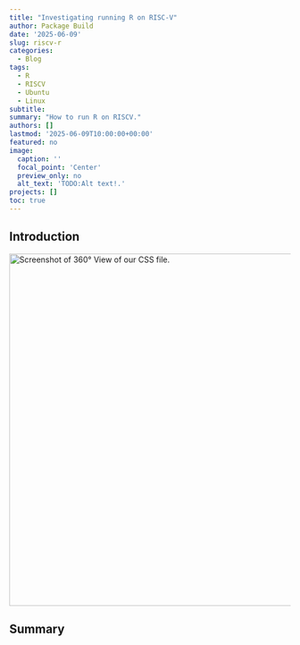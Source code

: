 ```yaml
---
title: "Investigating running R on RISC-V"
author: Package Build
date: '2025-06-09'
slug: riscv-r
categories:
  - Blog
tags:
  - R
  - RISCV
  - Ubuntu
  - Linux
subtitle:
summary: "How to run R on RISCV."
authors: []
lastmod: '2025-06-09T10:00:00+00:00'
featured: no
image:
  caption: ''
  focal_point: 'Center'
  preview_only: no
  alt_text: 'TODO:Alt text!.'
projects: []
toc: true
---
```


## Introduction


<img src="/post/2025/blackboard-accordion/img/wider-accordion.png" alt="Screenshot of 360° View of our CSS file." width="630" style="display: block; margin: auto;">

## Summary

